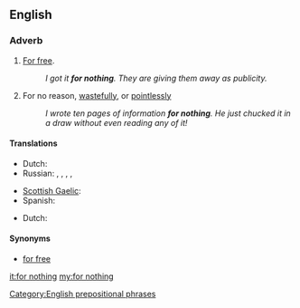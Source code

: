 ==English==

===Adverb===
{{en-adv|head=[[for]] [[nothing]]|-}}

# [[for free|For free]].
#: ''I got it '''for nothing'''. They are giving them away as publicity.''
# For no reason, [[wastefully]], or [[pointlessly]]
#: ''I wrote ten pages of information '''for nothing'''. He just chucked it in a draw without even reading any of it!''

====Translations====
{{trans-top|for free}}
* Dutch: {{t-|nl|voor niets}}
* Russian: {{t|ru|зря|tr=zrja|sc=Cyrl}}, {{t|ru|даром|tr=dárom|sc=Cyrl}}, {{t|ru|впустую|tr=vpustúju|sc=Cyrl}}, {{t|ru|напрасно|tr=naprásno|sc=Cyrl}}, {{t|ru|понапрасну|tr=ponaprásnu|sc=Cyrl}}
{{trans-mid}}
* [[Scottish Gaelic]]: {{t-|gd|an asgaidh}}
* Spanish: {{t-|es|de balde}}
{{trans-bottom}}

{{trans-top|for no reason}}
* Dutch: {{t-|nl|voor niets}}
{{trans-mid}}
{{trans-bottom}}

====Synonyms====
* [[for free]]

[[Category:English prepositional phrases]]

[[it:for nothing]]
[[my:for nothing]]